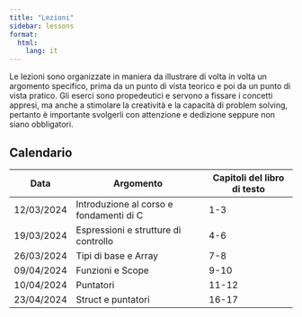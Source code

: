 ```yaml
---
title: "Lezioni"
sidebar: lessons
format:
  html:
    lang: it
---
```


Le lezioni sono organizzate in maniera da illustrare di volta in volta un argomento specifico, prima da un punto di vista teorico e poi da un punto di vista pratico. Gli eserci sono propedeutici e servono a fissare i concetti appresi, ma anche a stimolare la creatività e la capacità di problem solving, pertanto è importante svolgerli con attenzione e dedizione seppure non siano obbligatori.

## Calendario

| Data | Argomento | Capitoli del libro di testo |
|------|-----------|-----------------------------|
| 12/03/2024 | Introduzione al corso e fondamenti di C | 1-3 |
| 19/03/2024 | Espressioni e strutture di controllo | 4-6 |
| 26/03/2024 | Tipi di base e Array | 7-8 |
| 09/04/2024 | Funzioni e Scope | 9-10 |
| 10/04/2024 | Puntatori | 11-12 |
| 23/04/2024 | Struct e puntatori | 16-17 |
